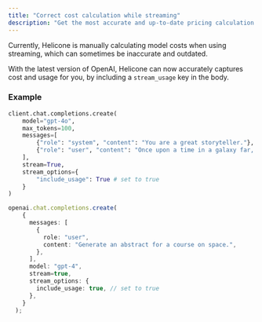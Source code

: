 ```yaml
---
title: "Correct cost calculation while streaming"
description: "Get the most accurate and up-to-date pricing calculation."
---
```


Currently, Helicone is manually calculating model costs when using streaming, which can sometimes be inaccurate and outdated. 

With the latest version of OpenAI, Helicone can now accurately captures cost and usage for you, by including a `stream_usage` key in the body. 



### Example 

<CodeGroup>

```python Python
client.chat.completions.create(
    model="gpt-4o",
    max_tokens=100,
    messages=[
        {"role": "system", "content": "You are a great storyteller."},
        {"role": "user", "content": "Once upon a time in a galaxy far, far away..."}
    ],
    stream=True,
    stream_options={
        "include_usage": True # set to true
    }
)
```

```ts Typescript
openai.chat.completions.create(
    {
      messages: [
        {
          role: "user",
          content: "Generate an abstract for a course on space.",
        },
      ],
      model: "gpt-4",
      stream=true,
      stream_options: {
        include_usage: true, // set to true
      },
    }
  );
```

</CodeGroup>

